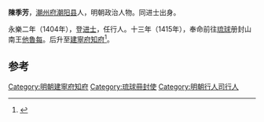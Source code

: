 '''陳季芳'''，[[潮州府|潮州府]][[潮阳县|潮阳县]]人，明朝政治人物。同进士出身。

永樂二年（1404年），登[[进士|进士]]，任行人。十三年（1415年），奉命前往[[琉球|琉球]]册封山南王[[他魯每|他魯每]]。后升至[[建寧府|建寧府]][[知府|知府]]<ref>{{cite news|title=明朝潮州府文进士名录|url=http://zt.czonline.net/2010wenhua/txcr/chaorendongtai/kejiao/2010-12-02/31625.html|accessdate=2013-08-07|newspaper=潮州热线|archive-url=https://web.archive.org/web/20131004220414/http://zt.czonline.net/2010wenhua/txcr/chaorendongtai/kejiao/2010-12-02/31625.html|archive-date=2013-10-04|dead-url=yes}}</ref>。

==参考==
{{reflist}}
{{明朝人物小作品}}
{{永樂二年甲申科殿試金榜}}
{{DEFAULTSORT:Chen陈}}
[[Category:明朝建寧府知府|Category:明朝建寧府知府]]
[[Category:琉球冊封使|Category:琉球冊封使]]
[[Category:明朝行人司行人|Category:明朝行人司行人]]